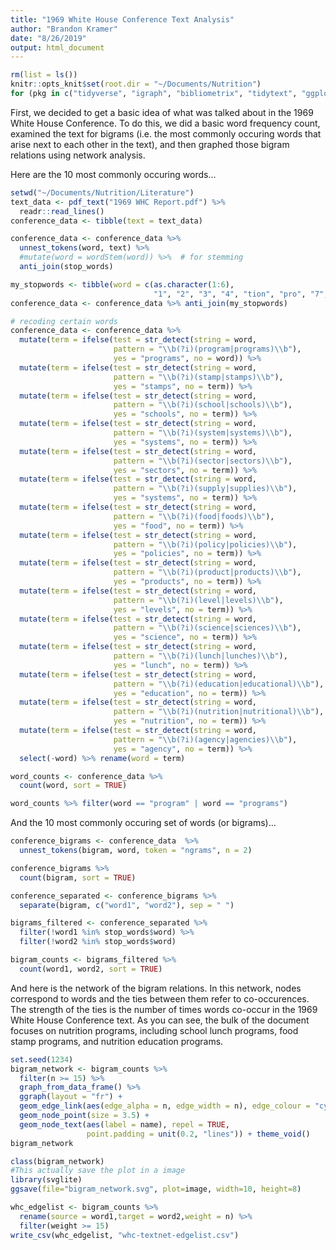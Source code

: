 ```yaml
---
title: "1969 White House Conference Text Analysis"
author: "Brandon Kramer"
date: "8/26/2019"
output: html_document
---
```


```r
rm(list = ls())
knitr::opts_knit$set(root.dir = "~/Documents/Nutrition")
for (pkg in c("tidyverse", "igraph", "bibliometrix", "tidytext", "ggplot2", "ggraph", "widyr", "plotly", "stringi", "pdftools", "SnowballC")) {library(pkg, character.only = TRUE)}
```

First, we decided to get a basic idea of what was talked about in the 1969 White House Conference. To do this, we did a basic word frequency count, examined the text for bigrams (i.e. the most commonly occuring words that arise next to each other in the text), and then graphed those bigram relations using network analysis.

Here are the 10 most commonly occuring words...

```r
setwd("~/Documents/Nutrition/Literature")
text_data <- pdf_text("1969 WHC Report.pdf") %>% 
  readr::read_lines()
conference_data <- tibble(text = text_data)

conference_data <- conference_data %>% 
  unnest_tokens(word, text) %>%
  #mutate(word = wordStem(word)) %>%  # for stemming
  anti_join(stop_words)

my_stopwords <- tibble(word = c(as.character(1:6), 
                                "1", "2", "3", "4", "tion", "pro", "7", "8", "378", "473", "11", "111", "iv", "ph", "m.d", "vi", "nutri"))
conference_data <- conference_data %>% anti_join(my_stopwords)

# recoding certain words 
conference_data <- conference_data %>% 
  mutate(term = ifelse(test = str_detect(string = word, 
                       pattern = "\\b(?i)(program|programs)\\b"), 
                       yes = "programs", no = word)) %>% 
  mutate(term = ifelse(test = str_detect(string = word, 
                       pattern = "\\b(?i)(stamp|stamps)\\b"), 
                       yes = "stamps", no = term)) %>% 
  mutate(term = ifelse(test = str_detect(string = word, 
                       pattern = "\\b(?i)(school|schools)\\b"), 
                       yes = "schools", no = term)) %>% 
  mutate(term = ifelse(test = str_detect(string = word, 
                       pattern = "\\b(?i)(system|systems)\\b"), 
                       yes = "systems", no = term)) %>% 
  mutate(term = ifelse(test = str_detect(string = word, 
                       pattern = "\\b(?i)(sector|sectors)\\b"), 
                       yes = "sectors", no = term)) %>% 
  mutate(term = ifelse(test = str_detect(string = word, 
                       pattern = "\\b(?i)(supply|supplies)\\b"), 
                       yes = "systems", no = term)) %>% 
  mutate(term = ifelse(test = str_detect(string = word, 
                       pattern = "\\b(?i)(food|foods)\\b"), 
                       yes = "food", no = term)) %>% 
  mutate(term = ifelse(test = str_detect(string = word, 
                       pattern = "\\b(?i)(policy|policies)\\b"), 
                       yes = "policies", no = term)) %>% 
  mutate(term = ifelse(test = str_detect(string = word, 
                       pattern = "\\b(?i)(product|products)\\b"), 
                       yes = "products", no = term)) %>% 
  mutate(term = ifelse(test = str_detect(string = word, 
                       pattern = "\\b(?i)(level|levels)\\b"), 
                       yes = "levels", no = term)) %>% 
  mutate(term = ifelse(test = str_detect(string = word, 
                       pattern = "\\b(?i)(science|sciences)\\b"), 
                       yes = "science", no = term)) %>% 
  mutate(term = ifelse(test = str_detect(string = word, 
                       pattern = "\\b(?i)(lunch|lunches)\\b"), 
                       yes = "lunch", no = term)) %>% 
  mutate(term = ifelse(test = str_detect(string = word, 
                       pattern = "\\b(?i)(education|educational)\\b"), 
                       yes = "education", no = term)) %>% 
  mutate(term = ifelse(test = str_detect(string = word, 
                       pattern = "\\b(?i)(nutrition|nutritional)\\b"), 
                       yes = "nutrition", no = term)) %>% 
  mutate(term = ifelse(test = str_detect(string = word, 
                       pattern = "\\b(?i)(agency|agencies)\\b"), 
                       yes = "agency", no = term)) %>% 
  select(-word) %>% rename(word = term)

word_counts <- conference_data %>%
  count(word, sort = TRUE)

word_counts %>% filter(word == "program" | word == "programs")
```

And the 10 most commonly occuring set of words (or bigrams)...

```r
conference_bigrams <- conference_data  %>%
  unnest_tokens(bigram, word, token = "ngrams", n = 2)

conference_bigrams %>%
  count(bigram, sort = TRUE)

conference_separated <- conference_bigrams %>%
  separate(bigram, c("word1", "word2"), sep = " ")

bigrams_filtered <- conference_separated %>%
  filter(!word1 %in% stop_words$word) %>%
  filter(!word2 %in% stop_words$word)

bigram_counts <- bigrams_filtered %>% 
  count(word1, word2, sort = TRUE)
```

And here is the network of the bigram relations. In this network, nodes correspond to words and the ties between them refer to co-occurences. The strength of the ties is the number of times words co-occur in the 1969 White House Conference text. As you can see, the bulk of the document focuses on nutrition programs, including school lunch programs, food stamp programs, and nutrition education programs. 

```r
set.seed(1234)
bigram_network <- bigram_counts %>%
  filter(n >= 15) %>%
  graph_from_data_frame() %>%
  ggraph(layout = "fr") +
  geom_edge_link(aes(edge_alpha = n, edge_width = n), edge_colour = "cyan4") +
  geom_node_point(size = 3.5) +
  geom_node_text(aes(label = name), repel = TRUE, 
                 point.padding = unit(0.2, "lines")) + theme_void()
bigram_network
```
```r
class(bigram_network)
#This actually save the plot in a image
library(svglite)
ggsave(file="bigram_network.svg", plot=image, width=10, height=8)
```

```r
whc_edgelist <- bigram_counts %>% 
  rename(source = word1,target = word2,weight = n) %>% 
  filter(weight >= 15)
write_csv(whc_edgelist, "whc-textnet-edgelist.csv")
```





